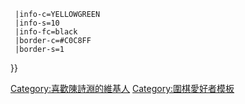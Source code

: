 {{Userbox
  |id=陳詩淵
  |id-c=YELLOW
  |id-fc=black
  |id-s=10
  |info=這個用戶是'''[[陳詩淵]]'''的[[圍棋|棋]]迷。{{#if:{{{1|}}}|{{{1}}}}}
  |info-c=YELLOWGREEN
  |info-s=10
  |info-fc=black
  |border-c=#C0C8FF
  |border-s=1
}}<includeonly>[[Category:喜歡陳詩淵的維基人]]</includeonly><noinclude>
[[Category:圍棋愛好者模板]]
</noinclude>